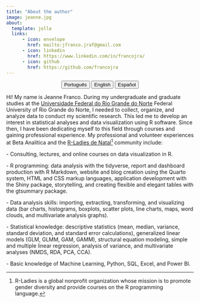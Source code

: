 ---
title: "About the author"
image: jeanne.jpg
about:
  template: jolla
  links:
      - icon: envelope
        href: mailto:jfranco.jraf@gmail.com
      - icon: linkedin
        href: https://www.linkedin.com/in/francojra/
      - icon: github
        href: https://github.com/francojra
---

<center>

::: {.btn-group role="group" aria-label="About"}
<a href="about-pt.html"> <button type="button" class="btn btn-primary me-md-2 btn-sm">Português</button></a> <a href="about-en.html"> <button type="button" class="btn btn-primary me-md-2 btn-sm">English</button></a> <a href="about-es.html"><button type="button" class="btn btn-primary me-md-2 btn-sm">Español</button></a>
:::

</center>

Hi! My name is Jeanne Franco. During my undergraduate and graduate studies at the [Universidade Federal do Rio Grande do Norte](https://www.ufrn.br/) Federal University of Rio Grande do Norte, I needed to collect, organize, and analyze data to conduct my scientific research. This led me to develop an interest in statistical analyses and data visualization using R software. Since then, I have been dedicating myself to this field through courses and gaining professional experience. My professional and volunteer experiences at Beta Analítica and the [R-Ladies de Natal](https://rladies.org/)[^1] community include:

[^1]:R-Ladies is a global nonprofit organization whose mission is to promote gender diversity and provide courses on the R programming language.

\- Consulting, lectures, and online courses on data visualization in R.

\- R programming: data analysis with the tidyverse, report and dashboard production with R Markdown, website and blog creation using the Quarto system, HTML and CSS markup languages, application development with the Shiny package, storytelling, and creating flexible and elegant tables with the gtsummary package.

\- Data analysis skills: importing, extracting, transforming, and visualizing data (bar charts, histograms, boxplots, scatter plots, line charts, maps, word clouds, and multivariate analysis graphs).

\- Statistical knowledge: descriptive statistics (mean, median, variance, standard deviation, and standard error calculations), generalized linear models (GLM, GLMM, GAM, GAMM), structural equation modeling, simple and multiple linear regression, analysis of variance, and multivariate analyses (NMDS, RDA, PCA, CCA).

\- Basic knowledge of Machine Learning, Python, SQL, Excel, and Power BI.